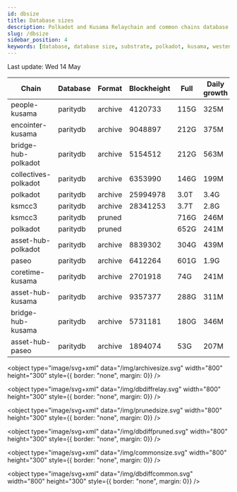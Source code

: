 ```yaml
---
id: dbsize
title: Database sizes
description: Polkadot and Kusama Relaychain and common chains database sizes
slug: /dbsize
sidebar_position: 4
keywords: [database, database size, substrate, polkadot, kusama, westend]
---
```



Last update: Wed 14 May

| Chain    | Database   | Format | Blockheight | Full         | Daily growth |
| ------------------------| ----------- | -------- | ------- | ---------- | ----- | 
| people-kusama | paritydb | archive | 4120733 | 115G | 325M |
| encointer-kusama | paritydb | archive | 9048897 | 212G | 375M |
| bridge-hub-polkadot | paritydb | archive | 5154512 | 212G | 563M |
| collectives-polkadot | paritydb | archive | 6353990 | 146G | 199M |
| polkadot | paritydb | archive | 25994978 | 3.0T | 3.4G |
| ksmcc3 | paritydb | archive | 28341253 | 3.7T | 2.8G |
| ksmcc3 | paritydb | pruned |  | 716G | 246M |
| polkadot | paritydb | pruned |  | 652G | 241M |
| asset-hub-polkadot | paritydb | archive | 8839302 | 304G | 439M |
| paseo | paritydb | archive | 6412264 | 601G | 1.9G |
| coretime-kusama | paritydb | archive | 2701918 | 74G | 241M |
| asset-hub-kusama | paritydb | archive | 9357377 | 288G | 311M |
| bridge-hub-kusama | paritydb | archive | 5731181 | 180G | 346M |
| asset-hub-paseo | paritydb | archive | 1894074 | 53G | 207M |
<object type="image/svg+xml" data="/img/archivesize.svg" width="800" height="300" style={{ border: "none", margin: 0}} />

<object type="image/svg+xml" data="/img/dbdiffrelay.svg" width="800" height="300" style={{ border: "none", margin: 0}} />

<object type="image/svg+xml" data="/img/prunedsize.svg" width="800" height="300" style={{ border: "none", margin: 0}} />

<object type="image/svg+xml" data="/img/dbdiffpruned.svg" width="800" height="300" style={{ border: "none", margin: 0}} />

<object type="image/svg+xml" data="/img/commonsize.svg" width="800" height="300" style={{ border: "none", margin: 0}} />

<object type="image/svg+xml" data="/img/dbdiffcommon.svg" width="800" height="300" style={{ border: "none", margin: 0}} />

